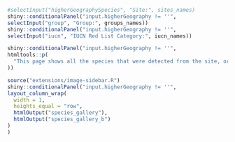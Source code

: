 ::: {.toolbar}

```r
#selectInput("higherGeographySpecies", "Site:", sites_names)
shiny::conditionalPanel("input.higherGeography != ''",
selectInput("group", "Group:", groups_names))
shiny::conditionalPanel("input.higherGeography != ''",
selectInput("iucn", "IUCN Red List Category:", iucn_names))

```

:::

``` r
shiny::conditionalPanel("input.higherGeography != ''",
htmltools::p(
  "This page shows all the species that were detected from the site, ordered by abundance of sequences that were detected for each species. You can browse to discover the diversity of life that was detectable by DNA samples. By clicking on a species image, you will get more information on the biology of the species, which samples it was found in, and the actual DNA sequence that the detection was based on. You can filter this gallery to find your favorite group of species or by IUCN Red List Category."
))
```


::: {id='image-galleries'}

```r
source("extensions/image-sidebar.R")
shiny::conditionalPanel("input.higherGeography != ''",
layout_column_wrap(
  width = 1,
  heights_equal = "row",
  htmlOutput("species_gallery"),
  htmlOutput("species_gallery_b")
)
)
```

:::
